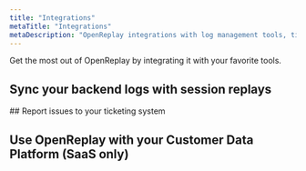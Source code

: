 ```yaml
---
title: "Integrations"
metaTitle: "Integrations"
metaDescription: "OpenReplay integrations with log management tools, ticketing systems and customer data platforms."
---
```


Get the most out of OpenReplay by integrating it with your favorite tools.

## Sync your backend logs with session replays
<div class="card">
<div class="grid grid-cols-2 md:grid-cols-4 gap-3">
    <IconText title="Sentry" url="/integrations/sentry" />
    <IconText title="Bugsnag" url="/integrations/bugsnag" />
    <IconText title="CloudWatch" url="/integrations/cloudwatch" />
    <IconText title="Elasticsearch" url="/integrations/elastic" />
    <IconText title="Sumo Logic" url="/integrations/sumo" />
    <IconText title="Stackdriver" url="/integrations/stackdriver" />
    <IconText title="NewRelic" url="/integrations/newrelic" />
    <IconText title="Rollbar" url="/integrations/rollbar" />
    <IconText title="Datadog" url="/integrations/datadog" />
</div>
</div>
## Report issues to your ticketing system
<div class="card">
<div class="grid grid-cols-2 md:grid-cols-4 gap-3">
    <IconText title="Jira" url="/integrations/jira" />
    <IconText title="GitHub" url="/integrations/github" />
    <IconText title="Slack" url="/integrations/slack" />
    <IconText title="Teams" url="/integrations/msteams" />
</div>
</div>

## Use OpenReplay with your Customer Data Platform (SaaS only)
<div class="card">
<div class="grid grid-cols-1 md:grid-cols-2 lg:grid-cols-4 gap-3">
    <IconText title="Segment" url="/integrations/segment" />
</div>
</div>